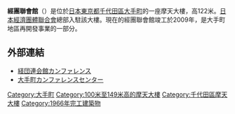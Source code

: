 {{Infobox building
| building_name   = 經團聯會館
| image           = Keidanren Kaikan.jpg
| image_size      = 250px
| caption         = 經團聯會館
| location        = {{JPN}} [[東京都|東京都]][[千代田區|千代田區]][[大手町_(千代田區)|大手町]]1-3-2
| coordinates     = {{coord|35|41|19.03|N|139|45|47.71|E|display=inline,title}}
| start_date      = 2007年4月
| completion_date = 2009年4月
| demolition_date = 
| building_type   = 辦公樓、會議室
| architectural_style = 
| roof            = 
| floor_count     = 地上23層、地下4層、塔樓2層
| room_count      = 
| unit_count      = 
| elevator_count  = 
| cost            = 
| floor_area      = 71226.55平方公尺
| architect       = [[日建設計|日建設計]]、三菱地所設計
| engineer        = 
| contractor      = [[清水建設|清水建設]]
| developer       = 
| owner           = [[日本經濟團體聯合會|日本經濟團體聯合會]]
| management      = 
| references      = 
}}
'''經團聯會館'''（{{lang-ja|経団連会館，けいだんれんかいかん}}）是位於[[日本|日本]][[東京都|東京都]][[千代田區|千代田區]][[大手町_(千代田區)|大手町]]的一座摩天大樓，高122米。[[日本經濟團體聯合會|日本經濟團體聯合會]]總部入駐該大樓。現在的經團聯會館竣工於2009年，是大手町地區再開發事業的一部分。
== 外部連結 ==
* [http://www.keidanren-kaikan.jp/ 経団連会館カンファレンス] {{Wayback|url=http://www.keidanren-kaikan.jp/ |date=20210423063952 }}
* [http://njk-occ.com/ 大手町カンファレンスセンター] {{Wayback|url=http://njk-occ.com/ |date=20201130140221 }}
[[Category:大手町|Category:大手町]]
[[Category:100米至149米高的摩天大樓|Category:100米至149米高的摩天大樓]]
[[Category:千代田區摩天大樓|Category:千代田區摩天大樓]]
[[Category:1966年完工建築物|Category:1966年完工建築物]]